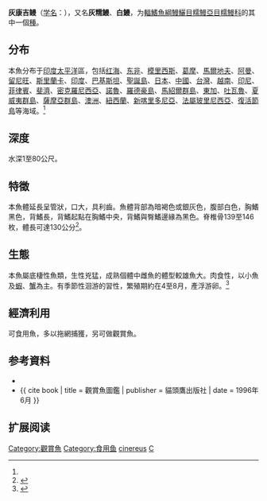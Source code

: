 {{Speciesbox
| name = 灰康吉鳗
| status = NE
| status_system = 
| image = Conger cinereus by NPS.jpg
| genus = Conger
| species = cinereus
| authority = Ruppell, 1830<ref name='id5636'>{{cite web| url =http://www.bioinfo.cn/db05/BjdwSpecies.php?action=view&id=5636| title =灰康吉鳗| work =中国动物物种编目数据库| publisher =中国科学院微生物研究所| author =中国科学院动物研究所| accessdate =2009-04-11| deadurl =yes| archiveurl =https://web.archive.org/web/20160305082455/http://www.bioinfo.cn/db05/BjdwSpecies.php?action=view&id=5636| archivedate =2016-03-05}}</ref>
| synonyms = *''Conger marginatus''<br /><small>Valenciennes, 1850</small>
*''Conger flavipinnatus''<br /><small>Bennett, 1832</small>
*''Conger cinereus cinereus''<br /><small>Rüppell, 1830</small>
*''Conger altipinnis''<br /><small>Kaup, 1856</small>
*''Conger cinereus marginatus''<br /><small>Valenciennes, 1850</small>
}}

'''灰康吉鳗'''（[[学名|学名]]：{{lang|la|''Conger cinereus''}}），又名'''灰糯鰻'''、'''白鰻'''，为[[輻鰭魚綱|輻鰭魚綱]][[鰻鱺目|鰻鱺目]][[糯鰻亞目|糯鰻亞目]][[糯鰻科|糯鰻科]]的其中一個[[種|種]]。

==分布==
本魚分布于[[印度|印度]][[太平洋|太平洋]]區，包括[[红海|红海]]、[[东非|东非]]、[[模里西斯|模里西斯]]、[[葛摩|葛摩]]、[[馬爾地夫|馬爾地夫]]、[[阿曼|阿曼]]、[[留尼旺|留尼旺]]、[[斯里蘭卡|斯里蘭卡]]、[[印度|印度]]、[[巴基斯坦|巴基斯坦]]、[[聖誕島|聖誕島]]、[[日本|日本]]、[[中國|中國]]、[[台灣|台灣]]、[[越南|越南]]、[[印尼|印尼]]、[[菲律賓|菲律賓]]、[[斐濟|斐濟]]、[[密克羅尼西亞|密克羅尼西亞]]、[[諾魯|諾魯]]、[[羅德豪島|羅德豪島]]、[[馬紹爾群島|馬紹爾群島]]、[[東加|東加]]、[[吐瓦魯|吐瓦魯]]、[[夏威夷群島|夏威夷群島]]、[[薩摩亞群島|薩摩亞群島]]、[[澳洲|澳洲]]、[[紐西蘭|紐西蘭]]、[[新喀里多尼亞|新喀里多尼亞]]、[[法屬玻里尼西亞|法屬玻里尼西亞]]、[[復活節島|復活節島]]等海域。<ref name='id5636'/>

==深度==
水深1至80公尺。

==特徵==
本魚體延長呈管狀，口大，具利齒。魚體背部為暗褐色或銀灰色，腹部白色，胸鰭黑色，背鰭長，背鰭起點在胸鰭中央，背鰭與臀鰭邊緣為黑色。脊椎骨139至146枚，體長可達130公分<ref  name=fishbase>{{FishBase species | genus = Conger | species = cinereus |  month = 9| year = 2010}}</ref>。

==生態==
本魚屬底棲性魚類，生性兇猛，成熟個體中雌魚的體型較雄魚大。肉食性，以小魚及[[蝦|蝦]]、[[蟹|蟹]]為主。有季節性洄游的習性，繁殖期約在4至8月，產浮游卵。<ref>{{TaiBNET| zh=灰糯鰻 | id=380721 | binomial=Conger cinereus | authority=Rüppell, 1830 | var= | accessdate=2013-01-24}}</ref>

==經濟利用==
可食用魚，多以拖網捕獲，另可做觀賞魚。

== 参考資料 ==
{{reflist}}

*{{FishBase_species|genus=Conger|species=cinereus|year=2011|month=12}}
*{{ cite book | title = 觀賞魚圖鑑 | publisher = 貓頭鷹出版社 | date = 1996年6月 }}

== 扩展阅读 ==
{{refbegin}}
{{wikispecies-inline|Conger cinereus|灰康吉鳗}}
{{refend}}
{{Taxonbar|from=Q880143}}

[[Category:觀賞魚|Category:觀賞魚]]
[[Category:食用鱼|Category:食用鱼]]
[[Category:康吉鳗属|cinereus]]
[[Category:1830年描述的鱼类|C]]